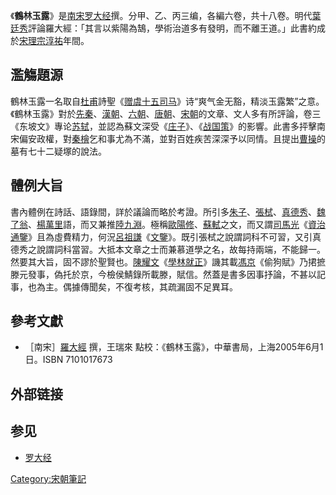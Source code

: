 {{Infobox Book 
|name                 = 鶴林玉露
|english_name         =  
|image                =  
|image_caption        =  
|author               = [[罗大经|罗大经]]
|title_orig           = 鶴林玉露 
|translator           =  
|illustrator          = 
|cover_artist         = 
|country              = 中國[[江西|江西]][[廬陵|廬陵]]
|language             = [[汉语|汉语]]（[[文言文|文言文]]）
|series               = 論說系列
|subject              = 此書多抨擊南宋偏安政權。書內體例在詩話、語錄之間，詳於議論而略於考證。
|genre                = 
|publisher            = 
|release_date         = 
|chinese_release_date = 約成於[[南宋|南宋]][[宋理宗|理宗]][[淳祐|淳祐]]年間
|media_type           = 線裝書
|pages                = 18卷（甲乙丙三編，各編六卷）
|format               = 
|isbn                 = 
|oclc                 = 
|dewey                = 
|congress             = 
|preceded_by          =  
|followed_by          =  
}}

《'''鶴林玉露'''》是[[南宋|南宋]][[罗大经|罗大经]]撰。分甲、乙、丙三编，各編六卷，共十八卷。明代[[葉廷秀|葉廷秀]]評論羅大經：「其言以紫陽為鵠，學術治道多有發明，而不離王道。」此書約成於[[宋理宗|宋理宗]][[淳祐|淳祐]]年間。

==濫觴題源==
鶴林玉露一名取自[[杜甫|杜甫]]詩聖《[[赠虞十五司马|赠虞十五司马]]》诗“爽气金无豁，精淡玉露繁”之意。《鶴林玉露》對於[[先秦|先秦]]、[[漢朝|漢朝]]、[[六朝|六朝]]、[[唐朝|唐朝]]、[[宋朝|宋朝]]的文章、文人多有所評論，卷三《东坡文》專论[[苏轼|苏轼]]，並認為蘇文深受《[[庄子|庄子]]》、《[[战国策|战国策]]》的影響。此書多抨擊南宋偏安政權，對[[秦檜|秦檜]]乞和事尤為不滿，並對百姓疾苦深深予以同情。且提出[[曹操|曹操]]的墓有七十二疑塚的說法。

==體例大旨==
書內體例在詩話、語錄間，詳於議論而略於考證。所引多[[朱子|朱子]]、[[張栻|張栻]]、[[真德秀|真德秀]]、[[魏了翁|魏了翁]]、[[楊萬里|楊萬里]]語，而又兼推[[陸九淵|陸九淵]]。極稱[[歐陽修|歐陽修]]、[[蘇軾|蘇軾]]之文，而又謂[[司馬光|司馬光]]《[[資治通鑒|資治通鑒]]》且為虛費精力，何況[[呂祖謙|呂祖謙]]《[[文鑒|文鑒]]》。既引張栻之說謂詞科不可習，又引真德秀之說謂詞科當習。大抵本文章之士而兼慕道學之名，故每持兩端，不能歸一。然要其大旨，固不謬於聖賢也。[[陳耀文|陳耀文]]《[[學林就正|學林就正]]》譏其載[[馮京|馮京]]《偷狗賦》乃捃摭滕元發事，偽托於京，今檢侯鯖錄所載滕，賦信。然蓋是書多因事抒論，不甚以記事，也為主。偶據傳聞矣，不復考核，其疏漏固不足異耳。

== 參考文獻 ==
{{Reflist}}
*［南宋］[[羅大經|羅大經]] 撰，王瑞來 點校：《鶴林玉露》，中華書局，上海2005年6月1日。ISBN 7101017673

== 外部链接 ==
{{Wikisource|鶴林玉露}}

== 参见 ==
* [[罗大经|罗大经]]

[[Category:宋朝筆記|Category:宋朝筆記]]
